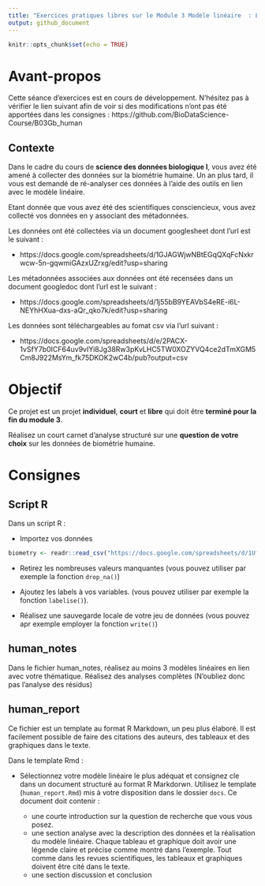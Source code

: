 ```yaml
---
title: "Exercices pratiques libres sur le Module 3 Modèle linéaire  : La biométrie humaine"
output: github_document
---
```


<!--- do not edit readme.md ---->

```r
knitr::opts_chunk$set(echo = TRUE)
```

# Avant-propos

Cette séance d'exercices est en cours de développement. N'hésitez pas à vérifier le lien suivant afin de voir si des modifications n'ont pas été apportées dans les consignes : https://github.com/BioDataScience-Course/B03Gb_human

## Contexte 

Dans le cadre du cours de **science des données biologique I**, vous avez été amené à collecter des données sur la biométrie humaine. Un an plus tard, il vous est demandé de ré-analyser ces données à l'aide des outils en lien avec le modèle linéaire. 

Etant donnée que vous avez été des scientifiques consciencieux, vous avez collecté vos données en y associant des métadonnées.

Les données ont été collectées via un document googlesheet dont l'url est le suivant : 

- https://docs.google.com/spreadsheets/d/1GJAGWjwNBtEGqQXqFcNxkrwcw-5n-gqwmiGAzxUZrxg/edit?usp=sharing

Les métadonnées associées aux données ont été recensées dans un document googledoc dont l'url est le suivant :

- https://docs.google.com/spreadsheets/d/1j55bB9YEAVbS4eRE-i6L-NEYhHXua-dxs-aQr_qko7k/edit?usp=sharing

Les données sont téléchargeables au fomat csv via l'url suivant : 

- https://docs.google.com/spreadsheets/d/e/2PACX-1vSfY7b0ICF64uv9vIYi8Jg38Rw3pKvLHC5TW0XOZYVQ4ce2dTmXGM5Cm8J922MsYm_fk75DKOK2wC4b/pub?output=csv

# Objectif

Ce projet est un projet **individuel**, **court** et **libre** qui doit être **terminé pour la fin du module 3**. 

Réalisez un court carnet d'analyse structuré sur une **question de votre choix** sur les données de biométrie humaine.

# Consignes

## Script R

Dans un script R :

- Importez vos données 

```r
biometry <- readr::read_csv("https://docs.google.com/spreadsheets/d/1UfpZvx1_nd7d10vIMAfGVZ1vWyIuzeiKxPL0jfkNSQM/export?format=csv", locale = readr::locale(decimal_mark = ","))
```

- Retirez les nombreuses valeurs manquantes (vous pouvez utiliser par exemple la fonction `drop_na()`)

- Ajoutez les labels à vos variables. (vous pouvez utiliser par exemple la fonction `labelise()`).

- Réalisez une sauvegarde locale de votre jeu de données (vous pouvez apr exemple employer la fonction `write()`)

## human_notes

Dans le fichier human_notes, réalisez au moins 3 modèles linéaires en lien avec votre thématique. Réalisez des analyses complètes (N'oubliez donc pas l'analyse des résidus)

## human_report

Ce fichier est un template au format R Markdown, un peu plus élaboré. Il est facilement possible de faire des citations des auteurs, des tableaux et des graphiques dans le texte.

Dans le template Rmd :

- Sélectionnez votre modèle linéaire le plus adéquat et consignez cle dans un document structuré au format R Markdorwn. Utilisez le template (`human_report.Rmd`) mis à votre disposition dans le dossier `docs`. Ce document doit contenir : 

  - une courte introduction sur la question de recherche que vous vous posez. 
  - une section analyse avec la description des données et la réalisation du modèle linéaire. Chaque tableau et graphique doit avoir une légende claire et précise comme montré dans l'exemple. Tout comme dans les revues scientifiques, les tableaux et graphiques doivent être cité dans le texte. 
  - une section discussion et conclusion 
  
